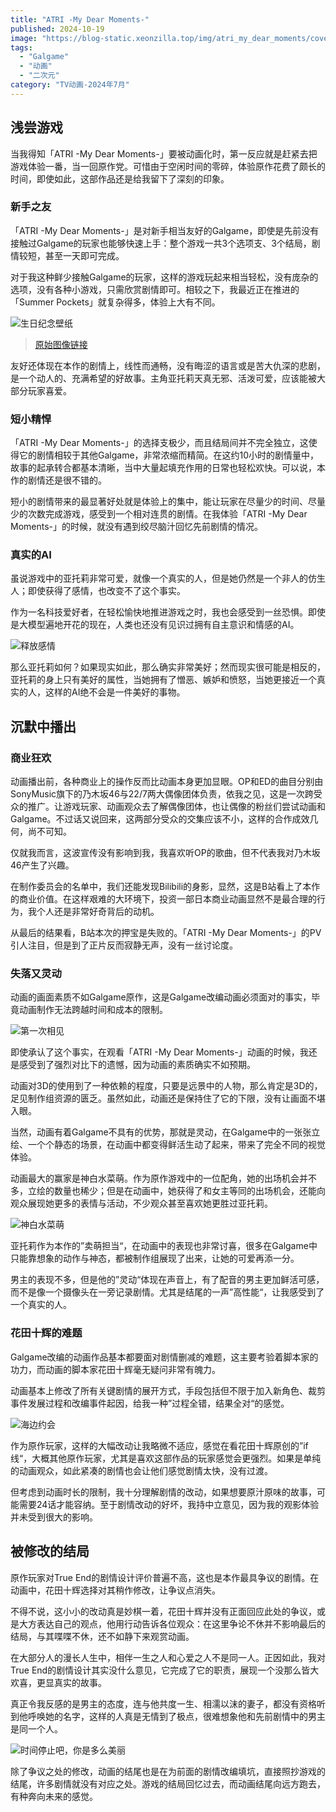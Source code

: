 ```yaml
---
title: "ATRI -My Dear Moments-"
published: 2024-10-19
image: "https://blog-static.xeonzilla.top/img/atri_my_dear_moments/cover.avif"
tags:
  - "Galgame"
  - "动画"
  - "二次元"
category: "TV动画-2024年7月"
---
```


## 浅尝游戏
当我得知「ATRI -My Dear Moments-」要被动画化时，第一反应就是赶紧去把游戏体验一番，当一回原作党。可惜由于空闲时间的零碎，体验原作花费了颇长的时间，即使如此，这部作品还是给我留下了深刻的印象。

### 新手之友
「ATRI -My Dear Moments-」是对新手相当友好的Galgame，即使是先前没有接触过Galgame的玩家也能够快速上手：整个游戏一共3个选项支、3个结局，剧情较短，甚至一天即可完成。

对于我这种鲜少接触Galgame的玩家，这样的游戏玩起来相当轻松，没有庞杂的选项，没有各种小游戏，只需欣赏剧情即可。相较之下，我最近正在推进的「Summer Pockets」就复杂得多，体验上大有不同。

![生日纪念壁纸](https://blog-static.xeonzilla.top/img/atri_my_dear_moments/01.avif "生日纪念壁纸")

>[原始图像链接](https://atri-mdm.com/special/present_birthday/)

友好还体现在本作的剧情上，线性而通畅，没有晦涩的语言或是苦大仇深的悲剧，是一个动人的、充满希望的好故事。主角亚托莉天真无邪、活泼可爱，应该能被大部分玩家喜爱。

### 短小精悍
「ATRI -My Dear Moments-」的选择支极少，而且结局间并不完全独立，这使得它的剧情相较于其他Galgame，非常浓缩而精简。在这约10小时的剧情量中，故事的起承转合都基本清晰，当中大量起填充作用的日常也轻松欢快。可以说，本作的剧情还是很不错的。

短小的剧情带来的最显著好处就是体验上的集中，能让玩家在尽量少的时间、尽量少的次数完成游戏，感受到一个相对连贯的剧情。在我体验「ATRI -My Dear Moments-」的时候，就没有遇到绞尽脑汁回忆先前剧情的情况。

### 真实的AI
虽说游戏中的亚托莉非常可爱，就像一个真实的人，但是她仍然是一个非人的仿生人；即使获得了感情，也改变不了这个事实。

作为一名科技爱好者，在轻松愉快地推进游戏之时，我也会感受到一丝恐惧。即使是大模型遍地开花的现在，人类也还没有见识过拥有自主意识和情感的AI。

![释放感情](https://blog-static.xeonzilla.top/img/atri_my_dear_moments/02.avif "释放感情")

那么亚托莉如何？如果现实如此，那么确实非常美好；然而现实很可能是相反的，亚托莉的身上只有美好的属性，当她拥有了憎恶、嫉妒和愤怒，当她更接近一个真实的人，这样的AI绝不会是一件美好的事物。

## 沉默中播出
### 商业狂欢
动画播出前，各种商业上的操作反而比动画本身更加显眼。OP和ED的曲目分别由SonyMusic旗下的乃木坂46与22/7两大偶像团体负责，依我之见，这是一次跨受众的推广。让游戏玩家、动画观众去了解偶像团体，也让偶像的粉丝们尝试动画和Galgame。不过话又说回来，这两部分受众的交集应该不小，这样的合作成效几何，尚不可知。

仅就我而言，这波宣传没有影响到我，我喜欢听OP的歌曲，但不代表我对乃木坂46产生了兴趣。

在制作委员会的名单中，我们还能发现Bilibili的身影，显然，这是B站看上了本作的商业价值。在这样艰难的大环境下，投资一部日本商业动画显然不是最合理的行为，我个人还是非常好奇背后的动机。

从最后的结果看，B站本次的押宝是失败的。「ATRI -My Dear Moments-」的PV引人注目，但是到了正片反而寂静无声，没有一丝讨论度。

### 失落又灵动
动画的画面素质不如Galgame原作，这是Galgame改编动画必须面对的事实，毕竟动画制作无法跨越时间和成本的限制。

![第一次相见](https://blog-static.xeonzilla.top/img/atri_my_dear_moments/03.avif "第一次相见")

即使承认了这个事实，在观看「ATRI -My Dear Moments-」动画的时候，我还是感受到了强烈对比下的遗憾，因为动画的素质确实不如预期。

动画对3D的使用到了一种依赖的程度，只要是远景中的人物，那么肯定是3D的，足见制作组资源的匮乏。虽然如此，动画还是保持住了它的下限，没有让画面不堪入眼。

当然，动画有着Galgame不具有的优势，那就是灵动，在Galgame中的一张张立绘、一个个静态的场景，在动画中都变得鲜活生动了起来，带来了完全不同的视觉体验。

动画最大的赢家是神白水菜萌。作为原作游戏中的一位配角，她的出场机会并不多，立绘的数量也稀少；但是在动画中，她获得了和女主等同的出场机会，还能向观众展现她更多的表情与活动，不少观众甚至喜欢她更胜过亚托莉。

![神白水菜萌](https://blog-static.xeonzilla.top/img/atri_my_dear_moments/04.avif "神白水菜萌")

亚托莉作为本作的”卖萌担当“，在动画中的表现也非常讨喜，很多在Galgame中只能靠想象的动作与神态，都被制作组展现了出来，让她的可爱再添一分。

男主的表现不多，但是他的”灵动“体现在声音上，有了配音的男主更加鲜活可感，而不是像一个摄像头在一旁记录剧情。尤其是结尾的一声”高性能“，让我感受到了一个真实的人。

### 花田十辉的难题
Galgame改编的动画作品基本都要面对剧情删减的难题，这主要考验着脚本家的功力，而动画的脚本家花田十辉毫无疑问非常有魄力。

动画基本上修改了所有关键剧情的展开方式，手段包括但不限于加入新角色、裁剪事件发展过程和改编事件起因，给我一种”过程全错，结果全对“的感觉。

![海边约会](https://blog-static.xeonzilla.top/img/atri_my_dear_moments/05.avif "海边约会")

作为原作玩家，这样的大幅改动让我略微不适应，感觉在看花田十辉原创的”if线“，大概其他原作玩家，尤其是喜欢这部作品的玩家感觉会更强烈。如果是单纯的动画观众，如此紧凑的剧情也会让他们感觉剧情太快，没有过渡。

但考虑到动画时长的限制，我十分理解剧情的改动，如果想要原汁原味的故事，可能需要24话才能容纳。至于剧情改动的好坏，我持中立意见，因为我的观影体验并未受到很大的影响。

## 被修改的结局
原作玩家对True End的剧情设计评价普遍不高，这也是本作最具争议的剧情。在动画中，花田十辉选择对其稍作修改，让争议点消失。

不得不说，这小小的改动真是妙棋一着，花田十辉并没有正面回应此处的争议，或是大方表达自己的观点，他用行动告诉各位观众：在这里争论不休并不影响最后的结局，与其喋喋不休，还不如静下来观赏动画。

在大部分人的漫长人生中，相伴一生之人和心爱之人不是同一人。正因如此，我对True End的剧情设计其实没什么意见，它完成了它的职责，展现一个没那么皆大欢喜，更显真实的故事。

真正令我反感的是男主的态度，连与他共度一生、相濡以沫的妻子，都没有资格听到他呼唤她的名字，这样的人真是无情到了极点，很难想象他和先前剧情中的男主是同一个人。

![时间停止吧，你是多么美丽](https://blog-static.xeonzilla.top/img/atri_my_dear_moments/06.avif "时间停止吧，你是多么美丽")

除了争议之处的修改，动画的结尾也是在为前面的剧情改编填坑，直接照抄游戏的结尾，许多剧情就没有对应之处。游戏的结局回忆过去，而动画结尾向远方跑去，有种奔向未来的感觉。
